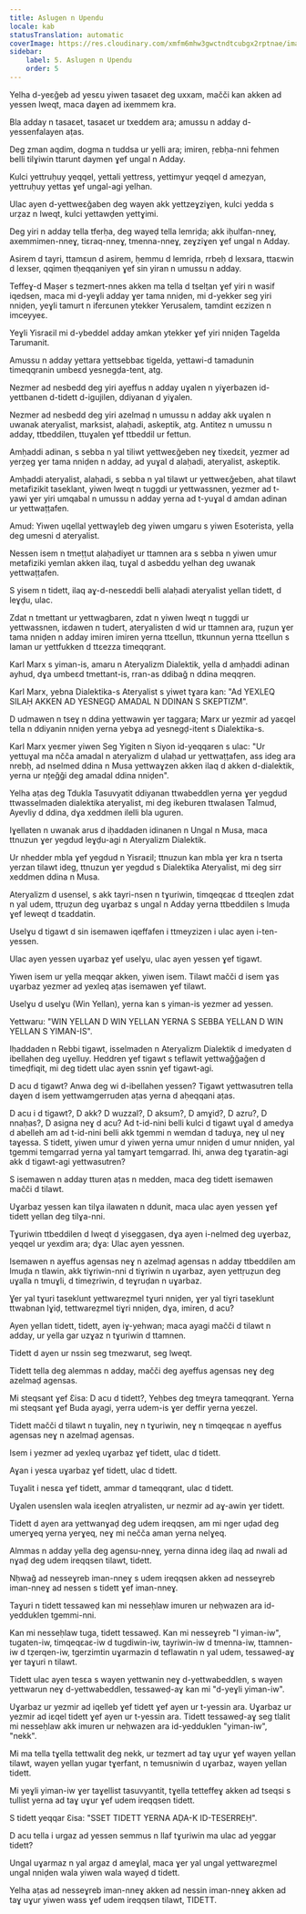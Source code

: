 ```yaml
---
title: Aslugen n Upendu
locale: kab
statusTranslation: automatic
coverImage: https://res.cloudinary.com/xmfm6mhw3gwctndtcubgx2rptnae/image/upload/v1741354419/small_cover_la_gran_rebelion_28716e29d2.webp
sidebar:
    label: 5. Aslugen n Upendu
    order: 5
---
```

Yelha d-yeɛǧeb ad yesɛu yiwen tasaɛet deg uxxam, mačči kan akken ad yessen lweqt, maca daɣen ad ixemmem kra.

Bla adday n tasaɛet, tasaɛet ur txeddem ara; amussu n adday d-yessenfalayen aṭas.

Deg zman aqdim, dogma n tuddsa ur yelli ara; imiren, ṛebḥa-nni fehmen belli tilɣiwin ttarunt daymen ɣef ungal n Adday.

Kulci yettruḥuy yeqqel, yettali yettress, yettimɣur yeqqel d ameẓyan, yettruḥuy yettas ɣef ungal-agi yelhan.

Ulac ayen d-yettweɛǧaben deg wayen akk yettzeɣziɣen, kulci yedda s urẓaz n lweqt, kulci yettawḍen yettɣimi.

Deg yiri n adday tella tferḥa, deg wayeḍ tella lemriḍa; akk iḥulfan-nneɣ, axemmimen-nneɣ, tiɛraq-nneɣ, tmenna-nneɣ, zeɣziɣen ɣef ungal n Adday.

Asirem d tayri, ttamɛun d asirem, ḥemmu d lemriḍa, rrbeḥ d lexsara, ttaɛwin d lexser, qqimen tḥeqqaniyen ɣef sin yiran n umussu n adday.

Teffeɣ-d Maṣer s tezmert-nnes akken ma tella d tselṭan ɣef yiri n wasif iqedsen, maca mi d-yeɣli adday ɣer tama nniḍen, mi d-yekker seg yiri nniḍen, yeɣli tamurt n iferɛunen ytekker Yerusalem, tamdint eɛzizen n imceyyeɛ.

Yeɣli Yisraɛil mi d-ybeddel adday amkan ytekker ɣef yiri nniḍen Tagelda Tarumanit.

Amussu n adday yettara yettsebbaɛ tigelda, yettawi-d tamadunin timeqqranin umbeɛd yesnegḍa-tent, atg.

Nezmer ad nesbedd deg yiri ayeffus n adday uɣalen n yiɣerbazen id-yettbanen d-tidett d-igujilen, ddiyanan d yiɣalen.

Nezmer ad nesbedd deg yiri azelmaḍ n umussu n adday akk uɣalen n uwanak ateryalist, marksist, alaḥadi, askeptik, atg. Antitez n umussu n adday, ttbeddilen, ttuɣalen ɣef ttbeddil ur fettun.

Amḥaddi adinan, s sebba n yal tiliwt yettweɛǧeben neɣ tixedɛit, yezmer ad yerẓeg ɣer tama nniḍen n adday, ad yuɣal d alaḥadi, ateryalist, askeptik.

Amḥaddi ateryalist, alaḥadi, s sebba n yal tilawt ur yettweɛǧeben, ahat tilawt metafizikit taseklant, yiwen lweqt n tuggdi ur yettwassnen, yezmer ad t-yawi ɣer yiri umqabal n umussu n adday yerna ad t-yuɣal d amdan adinan ur yettwaṭṭafen.

Amud: Yiwen uqellal yettwaɣleb deg yiwen umgaru s yiwen Esoterista, yella deg umesni d ateryalist.

Nessen isem n tmeṭṭut alaḥadiyet ur ttamnen ara s sebba n yiwen umur metafiziki yemlan akken ilaq, tuɣal d asbeddu yelhan deg uwanak yettwaṭṭafen.

S yisem n tidett, ilaq aɣ-d-nesɛeddi belli alaḥadi ateryalist yellan tidett, d leɣḍu, ulac.

Zdat n tmettant ur yettwagbaren, zdat n yiwen lweqt n tuggdi ur yettwassnen, iɛdawen n tudert, ateryalisten d wid ur ttamnen ara, ṛuẓun ɣer tama nniḍen n adday imiren imiren yerna ttɛellun, ttkunnun yerna ttɛellun s laman ur yettfukken d ttɛezza timeqqrant.

Karl Marx s yiman-is, amaru n Ateryalizm Dialektik, yella d amḥaddi adinan ayhud, dɣa umbeɛd tmettant-is, rran-as ddibaǧ n ddina meqqren.

Karl Marx, yebna Dialektika-s Ateryalist s yiwet tɣara kan: "Ad YEXLEQ SILAḤ AKKEN AD YESNEGḌ AMADAL N DDINAN S SKEPTIZM".

D udmawen n tseɣ n ddina yettwawin ɣer taggara; Marx ur yezmir ad yaɛqel tella n ddiyanin nniḍen yerna yebɣa ad yesnegḍ-itent s Dialektika-s.

Karl Marx yeɛmer yiwen Seg Yigiten n Siyon id-yeqqaren s ulac: "Ur yettuɣal ma nčča amadal n ateryalizm d ulaḥad ur yettwaṭṭafen, ass ideg ara nrebḥ, ad nselmed ddina n Musa yettwaɣzen akken ilaq d akken d-dialektik, yerna ur nțeǧǧi deg amadal ddina nniḍen".

Yelha aṭas deg Tdukla Tasuvyatit ddiyanan ttwabeddlen yerna ɣer yegdud ttwasselmaden dialektika ateryalist, mi deg ikeburen ttwalasen Talmud, Ayevliy d ddina, dɣa xeddmen ilelli bla uguren.

Iɣellaten n uwanak arus d iḥaddaden idinanen n Ungal n Musa, maca ttnuzun ɣer yegdud leɣḍu-agi n Ateryalizm Dialektik.

Ur nhedder mbla ɣef yegdud n Yisraɛil; ttnuzun kan mbla ɣer kra n tserta yerzan tilawt ideg, ttnuzun ɣer yegdud s Dialektika Ateryalist, mi deg sirr xeddmen ddina n Musa.

Ateryalizm d usensel, s akk tayri-nsen n tɣuriwin, timqeqɛaɛ d ttɛeqlen zdat n yal udem, ttṛuẓun deg uɣarbaz s ungal n Adday yerna ttbeddilen s lmuḍa ɣef leweqt d tɛaddatin.

Uselɣu d tigawt d sin isemawen iqeffafen i ttmeyzizen i ulac ayen i-ten-yessen.

Ulac ayen yessen uɣarbaz ɣef uselɣu, ulac ayen yessen ɣef tigawt.

Yiwen isem ur yella meqqar akken, yiwen isem. Tilawt mačči d isem ɣas uɣarbaz yezmer ad yexleq aṭas isemawen ɣef tilawt.

Uselɣu d uselɣu (Win Yellan), yerna kan s yiman-is yezmer ad yessen.

Yettwaru: "WIN YELLAN D WIN YELLAN YERNA S SEBBA YELLAN D WIN YELLAN S YIMAN-IS".

Iḥaddaden n Rebbi tigawt, isselmaden n Ateryalizm Dialektik d imedyaten d ibellahen deg uɣelluy. Heddren ɣef tigawt s teflawit yettwaǧǧaǧen d timeḍfiqit, mi deg tidett ulac ayen ssnin ɣef tigawt-agi.

D acu d tigawt? Anwa deg wi d-ibellahen yessen? Tigawt yettwasutren tella daɣen d isem yettwamgerruden aṭas yerna d aḥeqqani aṭas.

D acu i d tigawt?, D akk? D wuzzal?, D aksum?, D amɣid?, D azru?, D nnaḥas?, D asigna neɣ d acu? Ad t-id-nini belli kulci d tigawt uɣal d amedya d abelleh am ad t-id-nini belli akk tgemmi n wemdan d taduɣa, neɣ ul neɣ taɣessa. S tidett, yiwen umur d yiwen yerna umur nniḍen d umur nniḍen, yal tgemmi temgarrad yerna yal tamɣart temgarrad. Ihi, anwa deg tɣaratin-agi akk d tigawt-agi yettwasutren?

S isemawen n adday tturen aṭas n medden, maca deg tidett isemawen mačči d tilawt.

Uɣarbaz yessen kan tilɣa ilawaten n ddunit, maca ulac ayen yessen ɣef tidett yellan deg tilɣa-nni.

Tɣuriwin ttbeddilen d lweqt d yiseggasen, dɣa ayen i-nelmed deg uɣerbaz, yeqqel ur yexdim ara; dɣa: Ulac ayen yessnen.

Isemawen n ayeffus agensas neɣ n azelmaḍ agensas n adday ttbeddilen am lmuḍa n tlawin, akk tiɣriwin-nni d tiɣriwin n uɣarbaz, ayen yettṛuẓun deg uɣalla n tmuɣli, d timeẓriwin, d teɣruḍan n uɣarbaz.

Ɣer yal tɣuri taseklunt yettwareẓmel tɣuri nniḍen, ɣer yal tiɣri taseklunt ttwabnan lɣiḍ, tettwareẓmel tiɣri nniḍen, dɣa, imiren, d acu?

Ayen yellan tidett, tidett, ayen iɣ-yehwan; maca ayagi mačči d tilawt n adday, ur yella gar uzɣaz n tɣuriwin d ttamnen.

Tidett d ayen ur nssin seg tmezwarut, seg lweqt.

Tidett tella deg alemmas n adday, mačči deg ayeffus agensas neɣ deg azelmaḍ agensas.

Mi steqsant ɣef Ɛisa: D acu d tidett?, Yeḥbes deg tmeɣra tameqqrant. Yerna mi steqsant ɣef Buda ayagi, yerra udem-is ɣer deffir yerna yeɛzel.

Tidett mačči d tilawt n tuɣalin, neɣ n tɣuriwin, neɣ n timqeqɛaɛ n ayeffus agensas neɣ n azelmaḍ agensas.

Isem i yezmer ad yexleq uɣarbaz ɣef tidett, ulac d tidett.

Aɣan i yesɛa uɣarbaz ɣef tidett, ulac d tidett.

Tuɣalit i nesɛa ɣef tidett, ammar d tameqqrant, ulac d tidett.

Uɣalen usenslen wala iɛeqlen atryalisten, ur nezmir ad aɣ-awin ɣer tidett.

Tidett d ayen ara yettwanɣaḍ deg udem ireqqsen, am mi nger uḍad deg umerɣeq yerna yerɣeq, neɣ mi nečča aman yerna nelɣeq.

Almmas n adday yella deg agensu-nneɣ, yerna dinna ideg ilaq ad nwali ad nɣaḍ deg udem ireqqsen tilawt, tidett.

Nḥwaǧ ad nesseɣreb iman-nneɣ s udem ireqqsen akken ad nesseɣreb iman-nneɣ ad nessen s tidett ɣef iman-nneɣ.

Taɣuri n tidett tessaweḍ kan mi nesseḥlaw imuren ur neḥwazen ara id-yedduklen tgemmi-nni.

Kan mi nesseḥlaw tuga, tidett tessaweḍ. Kan mi nesseɣreb "I yiman-iw", tugaten-iw, timqeqɛaɛ-iw d tugdiwin-iw, tayriwin-iw d tmenna-iw, ttamnen-iw d tẓerqen-iw, tgerzimtin uɣarmazin d teflawatin n yal udem, tessaweḍ-aɣ ɣer taɣuri n tilawt.

Tidett ulac ayen tesɛa s wayen yettwanin neɣ d-yettwabeddlen, s wayen yettwarun neɣ d-yettwabeddlen, tessaweḍ-aɣ kan mi "d-yeɣli yiman-iw".

Uɣarbaz ur yezmir ad iqelleb ɣef tidett ɣef ayen ur t-yessin ara. Uɣarbaz ur yezmir ad iɛqel tidett ɣef ayen ur t-yessin ara. Tidett tessaweḍ-aɣ seg tlalit mi nesseḥlaw akk imuren ur neḥwazen ara id-yedduklen "yiman-iw", "nekk".

Mi ma tella tɣella tettwalit deg nekk, ur tezmert ad taɣ uɣur ɣef wayen yellan tilawt, wayen yellan yugar tɣerfant, n temusniwin d uɣarbaz, wayen yellan tidett.

Mi yeɣli yiman-iw ɣer taɣellist tasuvyantit, tɣella tetteffeɣ akken ad tseqsi s tullist yerna ad taɣ uɣur ɣef udem ireqqsen tidett.

S tidett yeqqar Ɛisa: "SSET TIDETT YERNA AḌA-K ID-TESERREḤ".

D acu tella i urgaz ad yessen semmus n llaf tɣuriwin ma ulac ad yeggar tidett?

Ungal uɣarmaz n yal argaz d ameɣlal, maca ɣer yal ungal yettwareẓmel ungal nniḍen wala yiwen wala wayeḍ d tidett.

Yelha aṭas ad nesseɣreb iman-nneɣ akken ad nessin iman-nneɣ akken ad taɣ uɣur yiwen wass ɣef udem ireqqsen tilawt, TIDETT.

